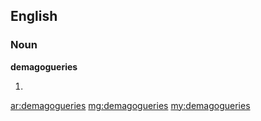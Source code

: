 ==English==

===Noun===
'''demagogueries'''

# {{plural of|[[demagoguery]]}}

[[ar:demagogueries]]
[[mg:demagogueries]]
[[my:demagogueries]]